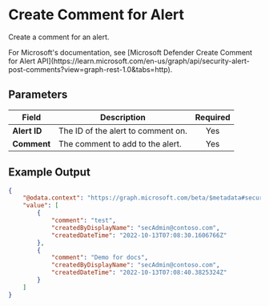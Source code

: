 
# Create Comment for Alert

Create a comment for an alert.

<Callout type="info">
	For Microsoft's documentation, see [Microsoft Defender Create Comment for Alert API](https://learn.microsoft.com/en-us/graph/api/security-alert-post-comments?view=graph-rest-1.0&tabs=http).
</Callout>

## Parameters

| Field           | Description                                               | Required |
| --------------- | --------------------------------------------------------- | :------: |
| **Alert ID**    | The ID of the alert to comment on.	                      |   Yes    |
| **Comment**     | The comment to add to the alert.	                      |    Yes    |


## Example Output

```json
{
    "@odata.context": "https://graph.microsoft.com/beta/$metadata#security/alerts_v2('da637865765418431569_-773071023')/comments",
    "value": [
        {
            "comment": "test",
            "createdByDisplayName": "secAdmin@contoso.com",
            "createdDateTime": "2022-10-13T07:08:30.1606766Z"
        },
        {
            "comment": "Demo for docs",
            "createdByDisplayName": "secAdmin@contoso.com",
            "createdDateTime": "2022-10-13T07:08:40.3825324Z"
        }
    ]
}
